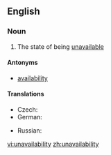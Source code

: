 ==English==
===Noun===
{{en-noun|unavailabilities|-}}

# The state of being [[unavailable]]

====Antonyms====
*[[availability]]

====Translations====
{{trans-top|state of being unavailable}}
* Czech: {{t-|cs|nedostupnost|f}}
* German: {{t-|de|Nichtverfügbarkeit|f}}
{{trans-mid}}
* Russian: {{t|ru|недоступность|f|tr=n'edostúpnost'|sc=syrl}}
{{trans-bottom}}

[[vi:unavailability]]
[[zh:unavailability]]